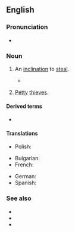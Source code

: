 ==English==

===Pronunciation===
* {{audio|en|En-au-sticky fingers.ogg|Audio (AU)}}

===Noun===
{{en-plural noun}}

# {{lb|en|idiomatic}} An [[inclination]] to [[steal]].
#: {{ux|en|You'd better lock up your belongings before handing your keys to a valet; some of them have '''sticky fingers'''.}}
#* {{quote-book|en|year=2010|title={{w|A Visit from the Goon Squad}}|author=Jennifer Egan|authorlink=Jennifer Egan|chapter=Pure Language|passage=‘She was great,’ Bennie said. ‘I was crazy about her. But it turned out she had '''sticky fingers'''.’ He glanced at Alex. ‘She stole things.’}}
# {{lb|en|idiomatic}} [[petty|Petty]] [[thief|thieves]].
#: {{ux|en|There are too many '''sticky fingers''' around for me to leave my purse unattended.}}

====Derived terms====
* {{l|en|sticky-fingered}}

====Translations====
{{trans-top|inclination to steal}}
* Polish: {{t|pl|lepkie ręce|nv}}
{{trans-mid}}
{{trans-bottom}}
{{trans-top|petty thief}}
* Bulgarian: {{t|bg|джебчия|m}}
* French: {{t+|fr|chapardeur|m}}
{{trans-mid}}
* German: {{t+|de|Langfinger|m}}
* Spanish: {{t+|es|amigo de lo ajeno}}
{{trans-bottom}}

===See also===
* {{l|en|five-finger discount}}
* {{l|en|long arms}}
* {{l|en|pilfery}}